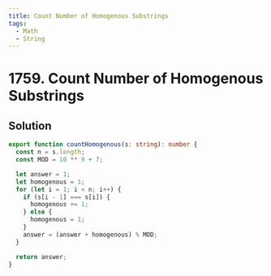 ```yaml
---
title: Count Number of Homogenous Substrings
tags:
  - Math
  - String
---
```


# 1759. Count Number of Homogenous Substrings

<Badges>
  <LevelBadge level="medium" />
  <TopicBadge name="Math" slug="math" />
  <TopicBadge name="String" slug="string" />
</Badges>

## Solution

```typescript filename="solution.ts" copy
export function countHomogenous(s: string): number {
  const n = s.length;
  const MOD = 10 ** 9 + 7;

  let answer = 1;
  let homogenous = 1;
  for (let i = 1; i < n; i++) {
    if (s[i - 1] === s[i]) {
      homogenous += 1;
    } else {
      homogenous = 1;
    }
    answer = (answer + homogenous) % MOD;
  }

  return answer;
}
```

<ProblemLink
  codingSite="leetcode"
  href="https://leetcode.com/problems/count-number-of-homogenous-substrings"
  title="Count Number of Homogenous Substrings"
/>
